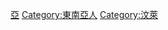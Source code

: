 {{Commonscat|People of Brunei}}

[[Category:各國人物|亞]]
[[Category:東南亞人|Category:東南亞人]]
[[Category:汶萊|Category:汶萊]]